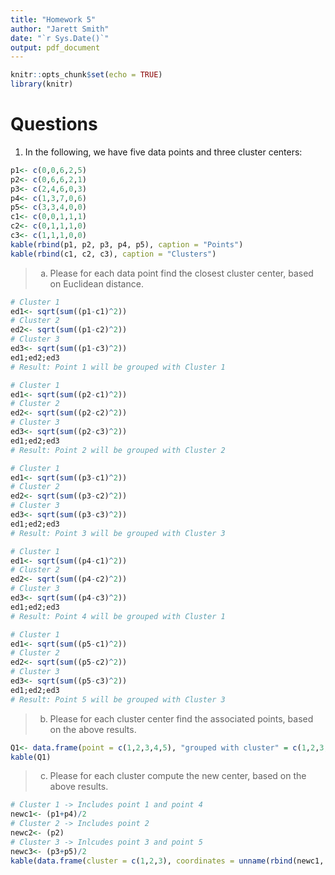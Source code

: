 ```yaml
---
title: "Homework 5"
author: "Jarett Smith"
date: "`r Sys.Date()`"
output: pdf_document
---
```


```r
knitr::opts_chunk$set(echo = TRUE)
library(knitr)
```

# Questions

1. In the following, we have five data points and three cluster centers:

```r
p1<- c(0,0,6,2,5)
p2<- c(0,6,6,2,1)
p3<- c(2,4,6,0,3)
p4<- c(1,3,7,0,6)
p5<- c(3,3,4,0,0)
c1<- c(0,0,1,1,1)
c2<- c(0,1,1,1,0)
c3<- c(1,1,1,0,0)
kable(rbind(p1, p2, p3, p4, p5), caption = "Points")
kable(rbind(c1, c2, c3), caption = "Clusters")
```

> a. Please for each data point find the closest cluster center, based on Euclidean distance.

```r
# Cluster 1
ed1<- sqrt(sum((p1-c1)^2))
# Cluster 2
ed2<- sqrt(sum((p1-c2)^2))
# Cluster 3
ed3<- sqrt(sum((p1-c3)^2))
ed1;ed2;ed3
# Result: Point 1 will be grouped with Cluster 1
```

```r
# Cluster 1
ed1<- sqrt(sum((p2-c1)^2))
# Cluster 2
ed2<- sqrt(sum((p2-c2)^2))
# Cluster 3
ed3<- sqrt(sum((p2-c3)^2))
ed1;ed2;ed3
# Result: Point 2 will be grouped with Cluster 2
```

```r
# Cluster 1
ed1<- sqrt(sum((p3-c1)^2))
# Cluster 2
ed2<- sqrt(sum((p3-c2)^2))
# Cluster 3
ed3<- sqrt(sum((p3-c3)^2))
ed1;ed2;ed3
# Result: Point 3 will be grouped with Cluster 3
```

```r
# Cluster 1
ed1<- sqrt(sum((p4-c1)^2))
# Cluster 2
ed2<- sqrt(sum((p4-c2)^2))
# Cluster 3
ed3<- sqrt(sum((p4-c3)^2))
ed1;ed2;ed3
# Result: Point 4 will be grouped with Cluster 1
```

```r
# Cluster 1
ed1<- sqrt(sum((p5-c1)^2))
# Cluster 2
ed2<- sqrt(sum((p5-c2)^2))
# Cluster 3
ed3<- sqrt(sum((p5-c3)^2))
ed1;ed2;ed3
# Result: Point 5 will be grouped with Cluster 3
```

> b. Please for each cluster center find the associated points, based on the above results.

```r
Q1<- data.frame(point = c(1,2,3,4,5), "grouped with cluster" = c(1,2,3,1,3))
kable(Q1)
```

> c. Please for each cluster compute the new center, based on the above results.

```r
# Cluster 1 -> Includes point 1 and point 4
newc1<- (p1+p4)/2
# Cluster 2 -> Includes point 2
newc2<- (p2)
# Cluster 3 -> Inlcudes point 3 and point 5
newc3<- (p3+p5)/2
kable(data.frame(cluster = c(1,2,3), coordinates = unname(rbind(newc1, newc2, newc3))))
```